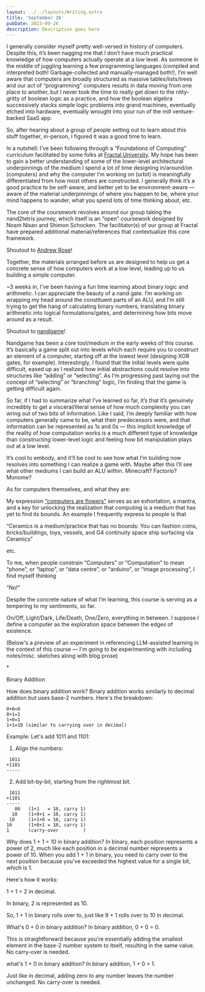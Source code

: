 ```yaml
---
layout: ../../layouts/Writing.astro
title: 'September 26'
pubDate: 2023-09-26
description: Description goes here
---
```


I generally consider myself pretty well-versed in history of computers. Despite this, it’s been nagging me that I don’t have much practical knowledge of how computers actually operate at a low level. As someone in the middle of juggling learning a few programming languages (compiled and interpreted both! Garbage-collected and manually-managed both!), I’m well aware that computers are broadly structured as massive tables/lists/trees and our act of “programming” computers results in data moving from one place to another, but I never took the time to really get down to the nitty-gritty of boolean logic as a practice, and how the boolean algebra successively stacks simple logic problems into grand machines, eventually etched into hardware, eventually wrought into your run of the mill venture-backed SaaS app.

So, after hearing about a group of people setting out to learn about this stuff together, in-person, I figured it was a good time to learn.

In a nutshell: I’ve been following through a “Foundations of Computing” curriculum facilitated by some folks at [Fractal University](https://fractalnyc.com/university). My hope has been to gain a better understanding of some of the lower-level architectural underpinnings of the medium I spend a lot of time designing in/around/on (computers) and why the computer I’m working on (urbit) is meaningfully differentiated from how most others are constructed. I generally think it’s a good practice to be self-aware, and better yet to be environment-aware — aware of the material underpinnings of where you happen to be, where your mind happens to wander, what you spend lots of time thinking about, etc.

The core of the coursework revolves around our group taking the nand2tetris journey, which itself is an “open” coursework designed by Noam Nisan and Shimon Schocken. The facilitator(s) of our group at Fractal have prepared additional material/references that contextualize this core framework.

Shoutout to [Andrew Rose](https://twitter.com/__drewface)!

Together, the materials arranged before us are designed to help us get a concrete sense of how computers work at a low level, leading up to us building a simple computer.

~3 weeks in, I’ve been having a fun time learning about binary logic and arithmetic. I can appreciate the beauty of a nand gate. I’m working on wrapping my head around the constituent parts of an ALU, and I’m still trying to get the hang of calculating binary numbers, translating binary arithmetic into logical formulations/gates, and determining how bits move around as a result.

Shoutout to [nandgame](https://nandgame.com)! 

Nandgame has been a core tool/medium in the early weeks of this course. It’s basically a game split out into levels which each require you to construct an element of a computer, starting off at the lowest level (designing XOR gates, for example). Interestingly, I found that the initial levels were quite difficult, eased up as I realized how initial abstractions could resolve into structures like “adding” or “selecting”. As I’m progressing past laying out the concept of “selecting” or “branching” logic, I’m finding that the game is getting difficult again.

So far, if I had to summarize what I’ve learned so far, it’s that it’s genuinely incredibly to get a visceral/literal sense of how much complexity you can wring out of two bits of information. Like I said, I’m deeply familiar with how computers generally came to be, what their predecessors were, and that information can be represented as 1s and 0s — this implicit knowledge of the reality of how computation works is a much different type of knowledge than constructing lower-level logic and feeling how bit manipulation plays out at a low level.

It’s cool to embody, and it’ll be cool to see how what I’m building now resolves into something I can realize a game with. Maybe after this I’ll see what other mediums I can build an ALU within. Minecraft? Factorio? Monome?

As for computers themselves, and what they are:

My expression [“computers are flowers”](https://x.com/yokelisms/status/1327021455868047364) serves as an exhortation, a mantra, and a key for unlocking the realization that computing is a medium that has yet to find its bounds. An example I frequently express to people is that

“Ceramics is a medium/practice that has no bounds: You can fashion coins, bricks/buildings, toys, vessels, and G4 continuity space ship surfacing via Ceramics”

etc. 

To me, when people constrain “Computers” or “Computation” to mean “phone”, or “laptop”, or “data centre”, or “arduino”, or “image processing”, I find myself thinking

“No!”

Despite the concrete nature of what I’m learning, this course is serving as a tempering to my sentiments, so far.

On/Off, Light/Dark, Life/Death, One/Zero, everything in between. I suppose I define a computer as the exploration space between the edges of existence.

(Below's a preview of an experiment in referencing LLM-assisted learning in the context of this course — I'm going to be experimenting with including notes/misc. sketches along with blog prose)

\*

Binary Addition

<E/> 
How does binary addition work?

<O/> 
Binary addition works similarly to decimal addition but uses base-2 numbers. Here's the breakdown:

```
0+0=0
0+1=1
1+0=1
1+1=10 (similar to carrying over in decimal)
```

Example: Let's add 1011 and 1101:

1. Align the numbers:

```
 1011
+1101
-----
```

2. Add bit-by-bit, starting from the rightmost bit.

```
 1011
+1101
-----
   00   (1+1   = 10, carry 1)
  10    (1+0+1 = 10, carry 1)
 10     (1+1+0 = 10, carry 1)
10      (1+0+1 = 10, carry 1)
1       (carry-over         )
```

<E/> 
Why does 1 + 1 = 10 in binary addition?

<O/> 
In binary, each position represents a power of 2, much like each position in a decimal number represents a power of 10. When you add 1 + 1 in binary, you need to carry over to the next position because you've exceeded the highest value for a single bit, which is 1.

Here's how it works:

1 + 1 = 2 in decimal.

In binary, 2 is represented as 10.

So, 1 + 1 in binary rolls over to, just like 9 + 1 rolls over to 10 in decimal.

<E/> 
What's 0 + 0 in binary addition?

<O/> 
In binary addition, 0 + 0 = 0.

This is straightforward because you're essentially adding the smallest element in the base-2 number system to itself, resulting in the same value. No carry-over is needed.

<E/> 
what's 1 + 0 in binary addition?

<O/> 
In binary addition, 1 + 0 = 1.

Just like in decimal, adding zero to any number leaves the number unchanged. No carry-over is needed.